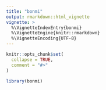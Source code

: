 ```yaml
---
title: "bonmi"
output: rmarkdown::html_vignette
vignette: >
  %\VignetteIndexEntry{bonmi}
  %\VignetteEngine{knitr::rmarkdown}
  %\VignetteEncoding{UTF-8}
---
```


```r
knitr::opts_chunk$set(
  collapse = TRUE,
  comment = "#>"
)
```

```r
library(bonmi)
```
